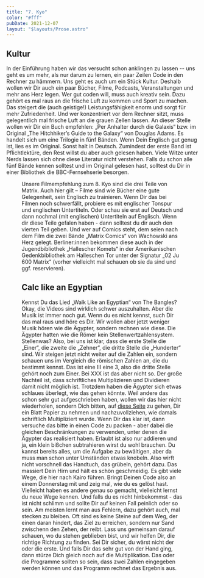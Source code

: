 ```yaml
---
title: "7. Kyo"
color: "#fff"
pubDate: 2021-12-07
layout: "$layouts/Prose.astro"
---
```



## Kultur

In der Einführung haben wir das versucht schon anklingen zu lassen -- uns geht es um mehr, als nur darum zu lernen, ein
paar Zeilen Code in den Rechner zu hämmern. Uns geht es auch um ein Stück Kultur. Deshalb wollen wir Dir auch ein paar
Bücher, Filme, Podcasts, Veranstaltungen und mehr ans Herz legen. Wer gut coden will, muss auch kreativ sein. Dazu
gehört es mal raus an die frische Luft zu kommen und Sport zu machen. Das steigert die (auch geistige!)
Leistungsfähigkeit enorm und sorgt für mehr Zufriedenheit. Und wer konzentriert vor dem Rechner sitzt, muss gelegentlich
mal frische Luft an die grauen Zellen lassen. An dieser Stelle wollen wir Dir ein Buch empfehlen: „Per Anhalter durch
die Galaxis“ bzw. im Original „The Hitchhiker’s Guide to the Galaxy“ von Douglas Adams. Es handelt sich um eine Trilogie
in fünf Bänden. Wenn Dein Englisch gut genug ist, lies es im Original. Sonst halt in Deutsch. Zumindest der erste Band
ist Pflichtlektüre, den Rest willst du aber auch gelesen haben. Viele Witze unter Nerds lassen sich ohne diese Literatur
nicht verstehen. Falls du schon alle fünf Bände kennen solltest und im Original gelesen hast, solltest du Dir in einer
Bibliothek die BBC-Fernsehserie besorgen.

<Figure src="/images/kyo-7/Matrix-logo.png" alt="Matrix" />

Unsere Filmempfehlung zum 8. Kyo sind die drei Teile von Matrix. Auch hier gilt – Filme sind wie Bücher eine gute
Gelegenheit, sein Englisch zu trainieren. Wenn Dir das bei Filmen noch schwerfällt, probiere es mit englischer Tonspur
und englischen Untertiteln. Oder schau sie erst auf Deutsch und dann nochmal (mit englischen) Untertiteln auf Englisch.
Wenn dir diese Teile gefalen haben - dann solltest du dir auch den vierten Teil geben. Und wer auf Comics steht, dem
seien nach dem Film die zwei Bände „Matrix Comics“ von Wachowski ans Herz gelegt. Berliner:innen bekommen diese auch in
der Jugendbibliothek „Hallescher Komets“ in der Amerikanischen Gedenkbibliothek am Halleschen Tor unter der Signatur „02
Ju 600 Matrix“ (vorher vielleicht mal schauen ob sie da sind und ggf. reservieren).

## Calc like an Egyptian

Kennst Du das Lied „Walk Like an Egyptian“ von The Bangles? Okay, die Videos sind wirklich schwer auszuhalten. Aber die
Musik ist immer noch gut. Wenn du es nicht kennst, such Dir das mal raus und höre es Dir. Wir wollen aber jetzt weniger
Musik hören wie die Ägypter, sondern rechnen wie diese. Die Ägypter hatten wie die Römer kein Stellenwertzahlensystem.
Stellenwas? Also, bei uns ist klar, dass die erste Stelle die „Einer“, die zweite die „Zehner“, die dritte Stelle die
„Hunderter“ sind. Wir steigen jetzt nicht weiter auf die Zahlen ein, sondern schauen uns im Vergleich die römischen
Zahlen an, die du bestimmt kennst. Das ist eine III eine 3, also die dritte Stelle gehört noch zum Einer. Bei XXX ist
das aber nicht so. Der große Nachteil ist, dass schriftliches Multiplizieren und Dividieren damit nicht möglich ist.
Trotzdem haben die Ägypter sich etwas schlaues überlegt, wie das gehen könnte. Weil andere das schon sehr gut
aufgeschrieben haben, wollen wir das hier nicht wiederholen, sondern Dich bitten, auf
[diese Seite](http://www.spasslernen.de/geschichte/ges2.htm) zu gehen, Dir ein Blatt Papier zu nehmen und
nachzuvollziehen, wie damals schriftlich Multipliziert wurde. Wenn Dir das klar ist, dann versuche das bitte in einen
Code zu packen - aber dabei die gleichen Beschränkungen zu verwenden, unter denen die Ägypter das realisiert haben.
Erlaubt ist also nur addieren und ja, ein klein bißchen subtrahieren wirst du wohl brauchen. Du kannst bereits alles, um
die Aufgabe zu bewältigen, aber da muss man schon unter Umständen etwas knobeln. Also wirft nicht vorschnell das
Handtuch, das grübeln, gehört dazu. Das massiert Dein Hirn und hält es schön geschmeidig. Es gibt viele Wege, die hier
nach Kairo führen. Bringt Deinen Code also an einem Donnerstag mit und zeig mal, wie du es gelöst hast. Vielleicht haben
es andere genau so gemacht, vielleicht lernst du neue Wege kennen. Und falls du es nicht hinbekommst - das ist nicht
schlimm und sollte Dir auf keinen Fall peinlich oder so sein. Am meisten lernt man aus Fehlern, dazu gehört auch, mal
stecken zu bleiben. Oft sind es keine Steine auf dem Weg, der einen daran hindert, das Ziel zu erreichen, sondern nur
Sand zwischenn den Zehen, der reibt. Lass uns gemeinsam darauf schauen, wo du stehen geblieben bist, und wir helfen Dir,
die richtige Richtung zu finden. Sei Dir sicher, du wärst nicht der oder die erste. Und falls Dir das sehr gut von der
Hand ging, dann stürze Dich gleich noch auf die Multiplikation. Das oder die Programme sollten so sein, dass zwei Zahlen
eingegeben werden können und das Programm rechnet das Ergebnis aus.
